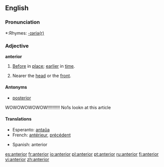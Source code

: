 ==English==

===Pronunciation===
*:Rhymes: [[Rhymes:English:-ɪəriə(r)|-ɪəriə(r)]]

===Adjective===
'''anterior'''

# [[before|Before]] in [[place]]; [[earlier]] in [[time]].
# {{anatomy}} Nearer the [[head]] or the [[front]].

====Antonyms====
*[[posterior]]
WOWOWOWOWOW!!!!!!!!!!
No1s lookn at this article

====Translations====
{{top}}
*Esperanto: [[antaŭa]]
*French: [[antérieur]], [[précédent]]
{{mid}}
*Spanish: anterior
{{bottom}}

[[es:anterior]]
[[fr:anterior]]
[[io:anterior]]
[[pl:anterior]]
[[pt:anterior]]
[[ru:anterior]]
[[fi:anterior]]
[[vi:anterior]]
[[zh:anterior]]